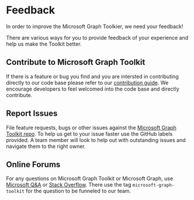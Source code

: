 
<Meta title="Feedback" />

# Feedback

In order to improve the Microsoft Graph Toolkier, we need your feedback!

There are various ways for you to provide feedback of your experience and help us make the Toolkit better.

## Contribute to Microsoft Graph Toolkit

If there is a feature or bug you find and you are intersted in contributing directly to our code base please refer to our [contribution guide](https://github.com/microsoftgraph/microsoft-graph-toolkit/wiki).
We encourage developers to feel welcomed into the code base and directly contribute.

## Report Issues

File feature requests, bugs or other issues against the [Microsoft Graph Toolkit repo](https://aka.ms/mgt/issues).
To help us get to your issue faster use the GitHub labels provided.
A team member will look to help out with outstanding issues and navigate them to the right owner.

## Online Forums

For any questions on Microsoft Graph Toolkit or Microsoft Graph, use [Microsoft Q&A](https://docs.microsoft.com/en-us/answers/topics/microsoft-graph-toolkit.html) or [Stack Overflow](https://stackoverflow.com/questions/tagged/microsoft-graph-toolkit).
There use the tag `microsoft-graph-toolkit` for the question to be funneled to our team.
